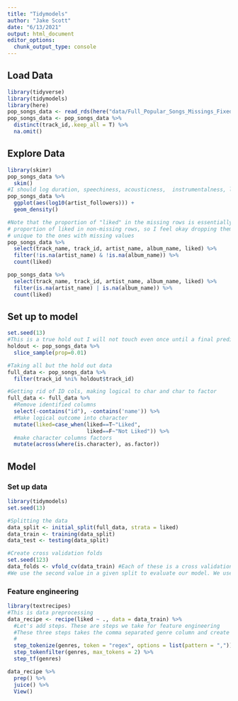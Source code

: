 ```yaml
---
title: "Tidymodels"
author: "Jake Scott"
date: "6/13/2021"
output: html_document
editor_options: 
  chunk_output_type: console
---
```

## Load Data
```r
library(tidyverse)
library(tidymodels)
library(here)
pop_songs_data <- read_rds(here("data/Full_Popular_Songs_Missings_Fixed.rds"))
pop_songs_data <- pop_songs_data %>% 
  distinct(track_id,.keep_all = T) %>% 
  na.omit()
```

## Explore Data
```r
library(skimr)
pop_songs_data %>% 
  skim()
#I should log duration, speechiness, acousticness,  instrumentalness, liveness, artist popularity and artist followers            
pop_songs_data %>% 
  ggplot(aes(log10(artist_followers))) +
  geom_density()
```

```r
#Note that the proportion of "liked" in the missing rows is essentially identical to the 
# proportion of liked in non-missing rows, so I feel okay dropping them. I should see if there are other chars
# unique to the ones with missing values
pop_songs_data %>% 
  select(track_name, track_id, artist_name, album_name, liked) %>% 
  filter(!is.na(artist_name) & !is.na(album_name)) %>% 
  count(liked)

pop_songs_data %>% 
  select(track_name, track_id, artist_name, album_name, liked) %>% 
  filter(is.na(artist_name) | is.na(album_name)) %>% 
  count(liked)
```

## Set up to model
```r
set.seed(13)
#This is a true hold out I will not touch even once until a final prediction moment
holdout <- pop_songs_data %>% 
  slice_sample(prop=0.01)

#Taking all but the hold out data
full_data <- pop_songs_data %>% 
  filter(track_id %ni% holdout$track_id)

#Getting rid of ID cols, making logical to char and char to factor
full_data <- full_data %>% 
  #Remove identified columns
  select(-contains("id"), -contains('name')) %>%
  #Make logical outcome into character
  mutate(liked=case_when(liked==T~"Liked",
                         liked==F~"Not Liked")) %>% 
  #make character columns factors
  mutate(across(where(is.character), as.factor)) 

```


## Model
### Set up data
```r
library(tidymodels)
set.seed(13)

#Splitting the data
data_split <- initial_split(full_data, strata = liked)
data_train <- training(data_split)
data_test <- testing(data_split)

#Create cross validation folds
set.seed(123)
data_folds <- vfold_cv(data_train) #Each of these is a cross validation fold. With a training and hold out for each fold.
#We use the second value in a given split to evaluate our model. We use it to compare and tune data. We save the test data for the very end. The resample things we use every time thru our modeling process to make choices
```


### Feature engineering
```r
library(textrecipes)
#This is data preprocessing
data_recipe <- recipe(liked ~ ., data = data_train) %>% 
  #Let's add steps. These are steps we take for feature engineering
  #These three steps takes the comma separated genre column and create a column for 
  # 
  step_tokenize(genres, token = "regex", options = list(pattern = ",")) %>% 
  step_tokenfilter(genres, max_tokens = 2) %>% 
  step_tf(genres)

```


```r
data_recipe %>% 
  prep() %>% 
  juice() %>% 
  View()
```


